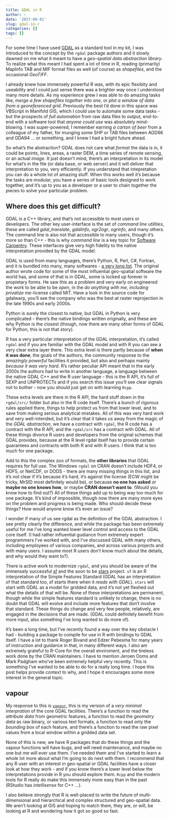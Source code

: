```yaml
---
title: GDAL in R
author: ~
date: '2017-09-01'
slug: gdal-in-r
categories: []
tags: []
---
```


For some time I have used [GDAL](http://www.gdal.org/) as a standard tool in my kit, I was introduced to the concept by the `rgdal` package
authors and it slowly dawned on me what it meant to have a *geo-spatial data abstraction library*. To realize what this meant I had spent
a lot of time in R, reading (primarily) MapInfo TAB and MIF format files as well (of course) as *shapefiles*, and the occasional *GeoTIFF*. 

I already knew how immensely powerful R was, with its epic flexibity and useability and I could just sense there was a brighter way once I understood many
more details. As my experience grew I was able to do amazing tasks like, *merge a few shapefiles together into one*, or *plot a window of data from a georeferenced grid*. Previously the best I'd done in this space was VBScript in Manifold GIS, which I could use to automate
some data tasks - but the prospects of *full automation* from raw data files to output, end-to-end with a software tool that *anyone could use* was absolutely mind-blowing. I was super-powered, I remember earning *a carton of beer* from a colleague of my father, for munging some SHP or TAB files between AGD66 and GDA94 ... or something, and I knew I had a bright future ahead. 

So what's the abstraction? GDAL does not care what *format* the data is in, it could be points, lines, areas, a raster DEM, a time series of remote sensing, or an actual *image*. It just doesn't mind, there's an interpretation in its model for what's in the file (or data base, or web server) and it will deliver that interpretation to you, very efficiently. If you understand that intepretation you can do a whole lot of amazing stuff. When this works well it's because the tasks are modular, you have a series of basic tools designed to work together, and it's up to you as a developer or a user to chain together the pieces to solve your particular problem. 

## Where does this get difficult? 

GDAL is a C++ library, and that's not accessible to most users or developers. The other key user-interface is the set of *command line utilities*, these are called *gdal_translate*, *gdalinfo*, *ogr2ogr*, *ogrinfo*, and many others. The command line is also not that accessible to many users, though it's more so than C++ - this is why *command line* is a key topic for [Software Carpentry](https://software-carpentry.org/). These interfaces give very high fidelity to the native interpretation provided by the GDAL model. 

GDAL is used from many languages, there's Python, R, Perl, C#, Fortran, and it is bundled into many, many softwares - [a very long list](https://trac.osgeo.org/gdal/wiki/SoftwareUsingGdal). The original author wrote code for some of the most influential geo-spatial software the world has, and some of that is in GDAL, some is locked up forever in propietary forms. He saw this as a problem and very early on engineered the work to be able to be *open*, in the *do anything with me, including privatize me*-license called MIT. Have a look in the source code for gdalwarp, you'll see the company who was the best at raster reprojection in the late 1990s and early 2000s. 

Python is surely the closest to native, but GDAL in Python is very complicated - there's the native bindings written originally, and these are why Python is the closest (though,  now there are many other forms of GDAL for Python, this is not that story). 

R has a very particular interpretation of the GDAL interpretation, it's called `rgdal` and if you are familiar with the GDAL model and with R you can see a very clear extra layer there. This extra level is there partly because of **when it was done**, the goals of the authors, the community response to the *amazingly powerful* facilities it provided, but also and perhaps mainly *because it was very hard*.  R's rather peculiar API meant that in the early 2000s the authors had to write in another language, a language between the native GDAL C++ and the R user language - this is the R API, it's full of SEXP and UNPROTECTs and if you search this issue you'll see clear signals not to bother - now you should just get on with learning `Rcpp`. 

These extra levels are there in the R API, the hard stuff down in the `rgdal/src/` folder but also in the R code itself. There's a bunch of rigorous rules applied there, things to help protect us from that lower level, and to save from making serious analytical mistakes. All of this was very hard work and very well-intended, but it's clear that it takes us away from the magic of the *GDAL abstraction*, we have a contract with `rgdal`, the R code has a contract with the R API, and the `rgdal/src` has a contract with GDAL. All of these things divorce R users and developers from the original schemes that GDAL provides, because at the R level rgdal itself has to provide certain guarantees and contracts with both R and with R users. I think that is too much for one package.  

Add to this the complex zoo of formats, the **other libraries** that GDAL requires for full use. The Windows `rgdal` on CRAN doesn't include HDF4, or HDF5, or NetCDF, or DODS - there are many missing things in this list, and it's not clear if it's because it's hard, it's against the license (ECW might be tricky, MrSID most definitely would be), or because **no one has asked** or **maybe no one knows how**, or maybe **CRAN doesn't want to**. (Would you know how to find out?) All of these things add up to being way too much for one package. It's kind of impossible, though now there are many more eyes on the problem and progress is being made. Who should decide these things? How would anyone know it's even an issue? 

I wonder if many of us see rgdal as the definition of the GDAL abstraction. I see pretty clearly the difference, and while the package has been extremely useful for me I've long wanted lower level control and access to the GDAL core itself. (I had rather influential gudiance from extremely expert programmers I've worked with, and I've discussed GDAL with many others, including employees of various companies, and across various projects and with many users. I assume most R users don't know much about the details, and why would they want to?). 

There is active work to modernize `rgdal`, and you should be aware of the immensely successful [sf](https://github.com/r-spatial/sf) and the soon to be [stars](https://github.com/r-spatial/stars) project. `sf` is an R interpretation of the Simple Features Standard (GDAL has an interpretation of that standard too, sf starts there when it *reads with GDAL*). `stars` will start with GDAL as a model for gridded data, and it's not yet fleshed out what the details of that will be. None of these interpretations are permanent, though while the simple features standard is unlikely to change, there is no doubt that GDAL will evolve and include more features that don't involve that standard. These things do change and very few people, relatively, are engaged in the decisions that are made.  (GDAL could definitely benefit from more input, also something I've long wanted to do more of). 

It's been a long time, but I've recently found a way over the key obstacle I had - building a package to compile for use in R with bindings to GDAL itself. I have a lot to thank Roger Bivand and Edzer Pebesma for many years of instruction and guidance in that, in many different ways. I also am extremely grateful to R-Core for the overall enviroment, and the tireless work done by the CRAN maintainers. I have to mention Jeroen Ooms and Mark Padgham who've been extremely helpful very recently. This is something I've wanted to be able to do for a really long time. I hope this post helps provide context to why, and I hope it encourages some more interest in the general topic. 

## vapour

My response to this is [`vapour`](https://github.com/hypertidy/vapour), this is my version of a *very minimal interpration* of the core GDAL facilities. There's a function to read
the *attribute data* from geometric features, a function to read 
the *geometry data* as raw binary, or various text formats, a function to 
read only the *bounding box* of each feature, and there's a function to 
read the raw pixel values from a local window within a gridded data set. 

None of this is new, we have R packages that do these things and the vapour
functions will have bugs, and will need maintenance, and maybe no one but 
me will ever use them. I've needed them and I've started to learn a whole
lot more about what I'm going to do next with them. I recommend that any R user
with an interest in geo-spatial or GDAL facilities have a closer look at how they work - and if you know there's a lower level below the interpretations provide in R
you should explore them.  `Rcpp` and the modern tools for R really do make this immensely more easy than in the past (RStudio has *intellisense* for C++ ...). 

I also believe strongly that R is well-placed to write the future of multi-dimensional and hierarchical and complex structured and geo-spatial data. We aren't looking at GIS and hoping to match them, they are, or will, be looking at R and wondering how it got so good so fast. 










